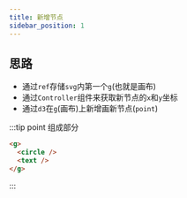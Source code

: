 ```yaml
---
title: 新增节点
sidebar_position: 1
---
```



<AuthorInfo />

## 思路

- 通过`ref`存储`svg`内第一个`g`(也就是画布)
- 通过`Controller`组件来获取新节点的`x`和`y`坐标
- 通过`d3`在`g`(画布)上新增画新节点(`point`)

:::tip point 组成部分

```html
<g>
  <circle />
  <text />
</g>
```

:::

